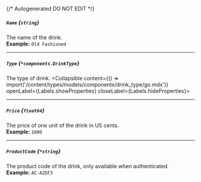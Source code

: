 {/* Autogenerated DO NOT EDIT  */}

##### `Name` *{`string`}*
The name of the drink.
<br/>
**Example:** `Old Fashioned`

---
##### `Type` *{`*components.DrinkType`}*
The type of drink.
<Collapsible content={() => import('/content/types/models/components/drink_type/go.mdx')} openLabel={Labels.showProperties} closeLabel={Labels.hideProperties}>
</Collapsible>

---
##### `Price` *{`float64`}*
The price of one unit of the drink in US cents.
<br/>
**Example:** `1000`

---
##### `ProductCode` *{`*string`}*
The product code of the drink, only available when authenticated.
<br/>
**Example:** `AC-A2DF3`


